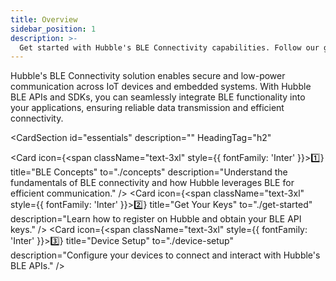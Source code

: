 ```yaml
---
title: Overview
sidebar_position: 1
description: >-
  Get started with Hubble's BLE Connectivity capabilities. Follow our guide for an introduction to BLE connectivity and its features.
---
```


Hubble's BLE Connectivity solution enables secure and low-power communication across IoT devices and embedded systems. With Hubble BLE APIs and SDKs, you can seamlessly integrate BLE functionality into your applications, ensuring reliable data transmission and efficient connectivity.

<CardSection
  id="essentials"
  description=""
  HeadingTag="h2"
>
  <Card
    icon={<span className="text-3xl" style={{ fontFamily: 'Inter' }}>1️⃣</span>}
    title="BLE Concepts"
    to="./concepts"
    description="Understand the fundamentals of BLE connectivity and how Hubble leverages BLE for efficient communication."
  />
  <Card
    icon={<span className="text-3xl" style={{ fontFamily: 'Inter' }}>2️⃣</span>}
    title="Get Your Keys"
    to="./get-started"
    description="Learn how to register on Hubble and obtain your BLE API keys."
    />
  <Card
    icon={<span className="text-3xl" style={{ fontFamily: 'Inter' }}>3️⃣</span>}
    title="Device Setup"
    to="./device-setup"
    description="Configure your devices to connect and interact with Hubble's BLE APIs."
  />
</CardSection>

<head>
  <title>BLE Connectivity Overview</title>
  <meta
    name="description"
    content="Get started with Hubble's BLE Connectivity capabilities. Follow our guide for an introduction to BLE connectivity and its features."
  />
</head>
